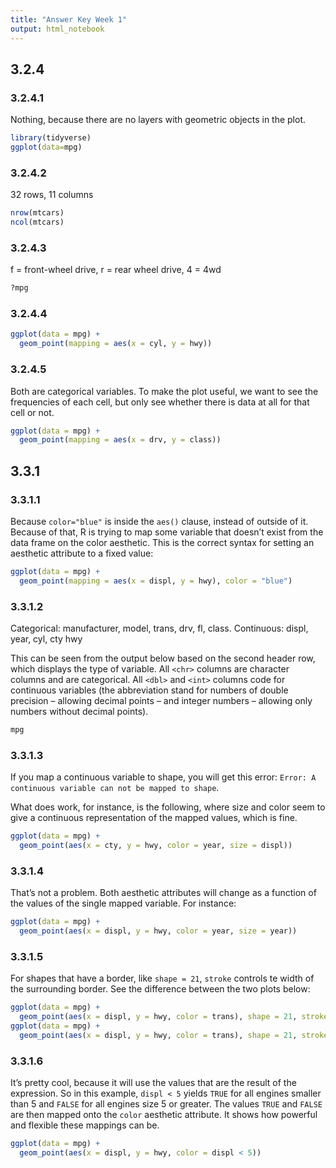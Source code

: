 ```yaml
---
title: "Answer Key Week 1"
output: html_notebook
---
```


## 3.2.4

### 3.2.4.1

Nothing, because there are no layers with geometric objects in the plot.

```r
library(tidyverse)
ggplot(data=mpg)
```

### 3.2.4.2

32 rows, 11 columns

```r
nrow(mtcars)
ncol(mtcars)
```

### 3.2.4.3

f = front-wheel drive, r = rear wheel drive, 4 = 4wd

```r
?mpg
```


### 3.2.4.4

```r
ggplot(data = mpg) +
  geom_point(mapping = aes(x = cyl, y = hwy))
```

### 3.2.4.5

Both are categorical variables. To make the plot useful, we want to see the frequencies of each cell, but only see whether there is data at all for that cell or not.

```r
ggplot(data = mpg) +
  geom_point(mapping = aes(x = drv, y = class))
```

## 3.3.1

### 3.3.1.1

Because ```color="blue"``` is inside the ```aes()``` clause, instead of outside of it. Because of that, R is trying to map some variable that doesn't exist from the data frame on the color aesthetic. This is the correct syntax for setting an aesthetic attribute to a fixed value:

```r

ggplot(data = mpg) + 
  geom_point(mapping = aes(x = displ, y = hwy), color = "blue")

```

### 3.3.1.2

Categorical: manufacturer, model, trans, drv, fl, class. 
Continuous: displ, year, cyl, cty hwy

This can be seen from the output below based on the second header row, which displays the type of variable. All ```<chr>``` columns are character columns and are categorical. All ```<dbl>``` and ```<int>``` columns code for continuous variables (the abbreviation stand for numbers of double precision -- allowing decimal points -- and integer numbers -- allowing only numbers without decimal points).

```r
mpg
```

### 3.3.1.3

If you map a continuous variable to  shape, you will get this error: ```Error: A continuous variable can not be mapped to shape```.

What does work, for instance, is the following, where size and color seem to give a continuous representation of the mapped values, which is fine.

```r
ggplot(data = mpg) +
  geom_point(aes(x = cty, y = hwy, color = year, size = displ))
```

### 3.3.1.4 

That's not a problem. Both aesthetic attributes will change as a function of the values of the single mapped variable. For instance:

```r
ggplot(data = mpg) +
  geom_point(aes(x = displ, y = hwy, color = year, size = year))
```

### 3.3.1.5

For shapes that have a border, like ```shape = 21```, ```stroke``` controls te width of the surrounding border. See the difference between the two plots below:

```r
ggplot(data = mpg) +
  geom_point(aes(x = displ, y = hwy, color = trans), shape = 21, stroke=1)
ggplot(data = mpg) +
  geom_point(aes(x = displ, y = hwy, color = trans), shape = 21, stroke=2)
```

### 3.3.1.6

It's pretty cool, because it will use the values that are the result of the expression. So in this example, ```displ < 5``` yields ```TRUE``` for all engines smaller than 5 and ```FALSE``` for all engines size 5 or greater. The values ```TRUE``` and ```FALSE``` are then mapped onto the ```color``` aesthetic attribute. It shows how powerful and flexible these mappings can be.

```r
ggplot(data = mpg) +
  geom_point(aes(x = displ, y = hwy, color = displ < 5))
```
